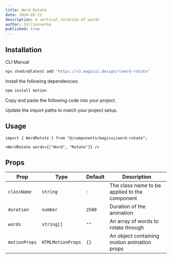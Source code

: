 ```yaml
---
title: Word Rotate
date: 2024-05-21
description: A vertical rotation of words
author: dillionverma
published: true
---
```


<ComponentPreview name="word-rotate-demo" />

## Installation

<Tabs defaultValue="cli">

<TabsList>
  <TabsTrigger value="cli">CLI</TabsTrigger>
  <TabsTrigger value="manual">Manual</TabsTrigger>
</TabsList>
<TabsContent value="cli">

```bash
npx shadcn@latest add "https://v3.magicui.design/r/word-rotate"
```

</TabsContent>

<TabsContent value="manual">

<Steps>

<Step>Install the following dependencies:</Step>

```bash
npm install motion
```

<Step>Copy and paste the following code into your project.</Step>

<ComponentSource name="word-rotate" />

<Step>Update the import paths to match your project setup.</Step>

</Steps>

</TabsContent>

</Tabs>

## Usage

```tsx
import { WordRotate } from "@/components/magicui/word-rotate";
```

```tsx
<WordRotate words={["Word", "Rotate"]} />
```

## Props

| Prop          | Type              | Default | Description                                   |
| ------------- | ----------------- | ------- | --------------------------------------------- |
| `className`   | `string`          | `-`     | The class name to be applied to the component |
| `duration`    | `number`          | `2500`  | Duration of the animation                     |
| `words`       | `string[]`        | `""`    | An array of words to rotate through           |
| `motionProps` | `HTMLMotionProps` | `{}`    | An object containing motion animation props   |
